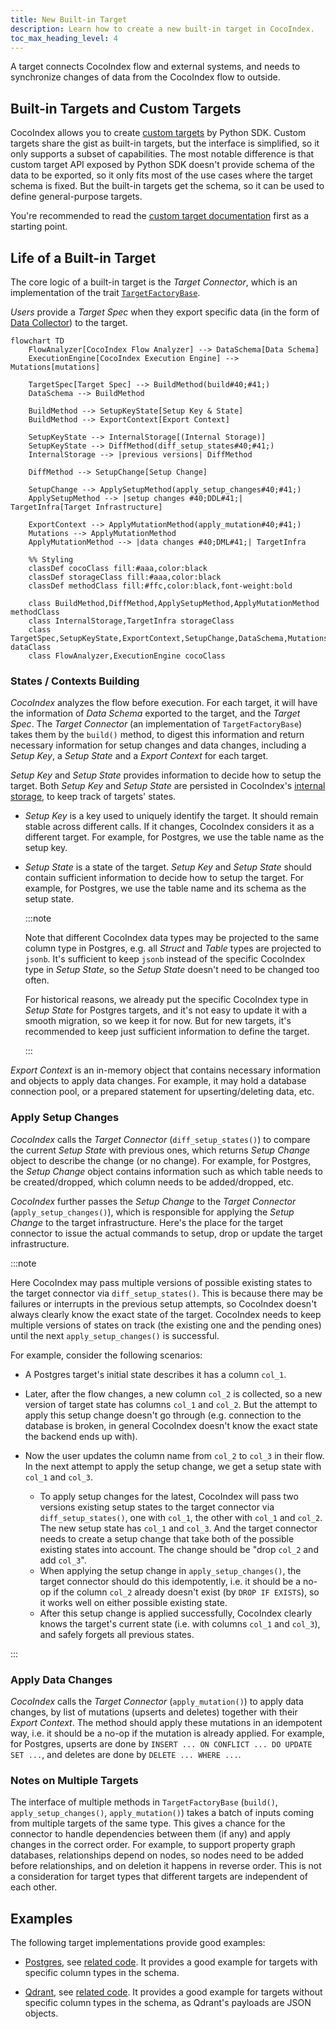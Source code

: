 ```yaml
---
title: New Built-in Target
description: Learn how to create a new built-in target in CocoIndex.
toc_max_heading_level: 4
---
```



A target connects CocoIndex flow and external systems, and needs to synchronize changes of data from the CocoIndex flow to outside.

## Built-in Targets and Custom Targets

CocoIndex allows you to create [custom targets](/docs/custom_ops/custom_targets) by Python SDK.
Custom targets share the gist as built-in targets, but the interface is simplified, so it only supports a subset of capabilities.
The most notable difference is that custom target API exposed by Python SDK doesn't provide schema of the data to be exported, so it only fits most of the use cases where the target schema is fixed.
But the built-in targets get the schema, so it can be used to define general-purpose targets.

You're recommended to read the [custom target documentation](/docs/custom_ops/custom_targets) first as a starting point.

## Life of a Built-in Target

The core logic of a built-in target is the *Target Connector*, which is an implementation of the trait [`TargetFactoryBase`](https://github.com/search?q=repo%3Acocoindex-io%2Fcocoindex%20%22trait%20TargetFactoryBase%22&type=code).

*Users* provide a *Target Spec* when they export specific data (in the form of [Data Collector](/docs/core/flow_def#data-collector)) to the target.

```mermaid
flowchart TD
    FlowAnalyzer[CocoIndex Flow Analyzer] --> DataSchema[Data Schema]
    ExecutionEngine[CocoIndex Execution Engine] --> Mutations[mutations]

    TargetSpec[Target Spec] --> BuildMethod(build#40;#41;)
    DataSchema --> BuildMethod

    BuildMethod --> SetupKeyState[Setup Key & State]
    BuildMethod --> ExportContext[Export Context]

    SetupKeyState --> InternalStorage[(Internal Storage)]
    SetupKeyState --> DiffMethod(diff_setup_states#40;#41;)
    InternalStorage --> |previous versions| DiffMethod

    DiffMethod --> SetupChange[Setup Change]

    SetupChange --> ApplySetupMethod(apply_setup_changes#40;#41;)
    ApplySetupMethod --> |setup changes #40;DDL#41;| TargetInfra[Target Infrastructure]

    ExportContext --> ApplyMutationMethod(apply_mutation#40;#41;)
    Mutations --> ApplyMutationMethod
    ApplyMutationMethod --> |data changes #40;DML#41;| TargetInfra

    %% Styling
    classDef cocoClass fill:#aaa,color:black
    classDef storageClass fill:#aaa,color:black
    classDef methodClass fill:#ffc,color:black,font-weight:bold

    class BuildMethod,DiffMethod,ApplySetupMethod,ApplyMutationMethod methodClass
    class InternalStorage,TargetInfra storageClass
    class TargetSpec,SetupKeyState,ExportContext,SetupChange,DataSchema,Mutations dataClass
    class FlowAnalyzer,ExecutionEngine cocoClass
```


### States / Contexts Building

*CocoIndex* analyzes the flow before execution. For each target, it will have the information of *Data Schema* exported to the target, and the *Target Spec*.
The *Target Connector* (an implementation of `TargetFactoryBase`) takes them by the `build()` method, to digest this information and return necessary information for setup changes and data changes, including a *Setup Key*, a *Setup State* and a *Export Context* for each target.

*Setup Key* and *Setup State* provides information to decide how to setup the target.
Both *Setup Key* and *Setup State* are persisted in CocoIndex's [internal storage](/docs/core/basics#internal-storage), to keep track of targets' states.

-   *Setup Key* is a key used to uniquely identify the target. It should remain stable across different calls.
    If it changes, CocoIndex considers it as a different target.
    For example, for Postgres, we use the table name as the setup key.

-   *Setup State* is a state of the target.
    *Setup Key* and *Setup State* should contain sufficient information to decide how to setup the target.
    For example, for Postgres, we use the table name and its schema as the setup state.

    :::note

    Note that different CocoIndex data types may be projected to the same column type in Postgres, e.g. all _Struct_ and _Table_ types are projected to `jsonb`.
    It's sufficient to keep `jsonb` instead of the specific CocoIndex type in *Setup State*, so the *Setup State* doesn't need to be changed too often.

    For historical reasons, we already put the specific CocoIndex type in *Setup State* for Postgres targets, and it's not easy to update it with a smooth migration, so we keep it for now.
    But for new targets, it's recommended to keep just sufficient information to define the target.

    :::

*Export Context* is an in-memory object that contains necessary information and objects to apply data changes.
For example, it may hold a database connection pool, or a prepared statement for upserting/deleting data, etc.

### Apply Setup Changes

*CocoIndex* calls the *Target Connector* (`diff_setup_states()`) to compare the current *Setup State* with previous ones, which returns *Setup Change* object to describe the change (or no change).
For example, for Postgres, the *Setup Change* object contains information such as which table needs to be created/dropped, which column needs to be added/dropped, etc.

*CocoIndex* further passes the *Setup Change* to the *Target Connector* (`apply_setup_changes()`), which is responsible for applying the *Setup Change* to the target infrastructure.
Here's the place for the target connector to issue the actual commands to setup, drop or update the target infrastructure.

:::note

Here CocoIndex may pass multiple versions of possible existing states to the target connector via `diff_setup_states()`. This is because there may be failures or interrupts in the previous setup attempts, so CocoIndex doesn't always clearly know the exact state of the target. CocoIndex needs to keep multiple versions of states on track (the existing one and the pending ones) until the next `apply_setup_changes()` is successful.

For example, consider the following scenarios:

-   A Postgres target's initial state describes it has a column `col_1`.
-   Later, after the flow changes, a new column `col_2` is collected, so a new version of target state has columns `col_1` and `col_2`. But the attempt to apply this setup change doesn't go through (e.g. connection to the database is broken, in general CocoIndex doesn't know the exact state the backend ends up with).
-   Now the user updates the column name from `col_2` to `col_3` in their flow. In the next attempt to apply the setup change, we get a setup state with `col_1` and `col_3`.

    -   To apply setup changes for the latest, CocoIndex will pass two versions existing setup states to the target connector via `diff_setup_states()`, one with `col_1`, the other with `col_1` and `col_2`. The new setup state has `col_1` and `col_3`. And the target connector needs to create a setup change that take both of the possible existing states into account. The change should be "drop `col_2` and add `col_3`".
    -   When applying the setup change in `apply_setup_changes()`, the target connector should do this idempotently, i.e. it should be a no-op if the column `col_2` already doesn't exist (by `DROP IF EXISTS`), so it works well on either possible existing state.
    -   After this setup change is applied successfully, CocoIndex clearly knows the target's current state (i.e. with columns `col_1` and `col_3`), and safely forgets all previous states.

:::

### Apply Data Changes

*CocoIndex* calls the *Target Connector* (`apply_mutation()`) to apply data changes, by list of mutations (upserts and deletes) together with their *Export Context*.
The method should apply these mutations in an idempotent way, i.e. it should be a no-op if the mutation is already applied.
For example, for Postgres, upserts are done by `INSERT ... ON CONFLICT ... DO UPDATE SET ...`, and deletes are done by `DELETE ... WHERE ...`.

### Notes on Multiple Targets

The interface of multiple methods in `TargetFactoryBase` (`build()`, `apply_setup_changes()`, `apply_mutation()`) takes a batch of inputs coming from multiple targets of the same type. This gives a chance for the connector to handle dependencies between them (if any) and apply changes in the correct order.
For example, to support property graph databases, relationships depend on nodes, so nodes need to be added before relationships, and on deletion it happens in reverse order.
This is not a consideration for target types that different targets are independent of each other.

## Examples

The following target implementations provide good examples:

-   [Postgres](/docs/targets/postgres), see [related code](https://github.com/search?q=repo%3Acocoindex-io%2Fcocoindex+path%3A%2Ftarget%2F+Postgres&type=code).
    It provides a good example for targets with specific column types in the schema.

-   [Qdrant](/docs/targets/qdrant), see [related code](https://github.com/search?q=repo%3Acocoindex-io%2Fcocoindex+path%3A%2Ftarget%2F+Qdrant&type=code).
    It provides a good example for targets without specific column types in the schema, as Qdrant's payloads are JSON objects.
